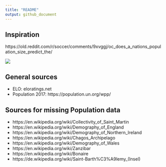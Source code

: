 ```yaml
---
title: "README"
output: github_document
---
```


## Inspiration

https://old.reddit.com/r/soccer/comments/9xvggj/oc_does_a_nations_population_size_predict_the/

![](xiblhhtbvvy11.png)

## General sources

* ELO: eloratings.net
* Population 2017: https://population.un.org/wpp/



## Sources for missing Population data

* https://en.wikipedia.org/wiki/Collectivity_of_Saint_Martin
* https://en.wikipedia.org/wiki/Demography_of_England
* https://en.wikipedia.org/wiki/Demography_of_Northern_Ireland
* https://en.wikipedia.org/wiki/Chagos_Archipelago
* https://en.wikipedia.org/wiki/Demography_of_Wales
* https://en.wikipedia.org/wiki/Zanzibar
* https://en.wikipedia.org/wiki/Bonaire
* https://de.wikipedia.org/wiki/Saint-Barth%C3%A9lemy_(Insel)





